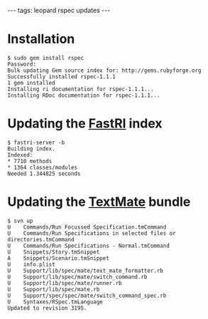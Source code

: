 ---
tags: leopard rspec updates
---
= Installation =

<pre>$ sudo gem install rspec
Password:
Bulk updating Gem source index for: http://gems.rubyforge.org
Successfully installed rspec-1.1.1
1 gem installed
Installing ri documentation for rspec-1.1.1...
Installing RDoc documentation for rspec-1.1.1...</pre>

= Updating the [[FastRI]] index =

<pre>$ fastri-server -b
Building index.
Indexed:
* 7710 methods
* 1364 classes/modules
Needed 1.344825 seconds</pre>

= Updating the [[TextMate]] bundle =

<pre>$ svn up
U    Commands/Run Focussed Specification.tmCommand
U    Commands/Run Specifications in selected files or directories.tmCommand
U    Commands/Run Specifications - Normal.tmCommand
U    Snippets/Story.tmSnippet
A    Snippets/Scenario.tmSnippet
U    info.plist
U    Support/lib/spec/mate/text_mate_formatter.rb
U    Support/lib/spec/mate/switch_command.rb
U    Support/lib/spec/mate/runner.rb
U    Support/lib/spec/mate.rb
U    Support/spec/spec/mate/switch_command_spec.rb
U    Syntaxes/RSpec.tmLanguage
Updated to revision 3195.</pre>
